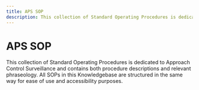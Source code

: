 ```yaml
---
title: APS SOP
description: This collection of Standard Operating Procedures is dedicated to Approach Control Surveillance and contains both procedure descriptions and relevant phraseology.
---
```


# APS SOP

This collection of Standard Operating Procedures is dedicated to Approach Control Surveillance and contains both procedure descriptions and relevant phraseology. All SOPs in this Knowledgebase are structured in the same way for ease of use and accessibility purposes.
